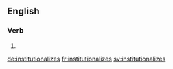 ==English==

===Verb===
{{head|en}}

# {{en-third-person singular of|institutionalize}}

[[de:institutionalizes]]
[[fr:institutionalizes]]
[[sv:institutionalizes]]